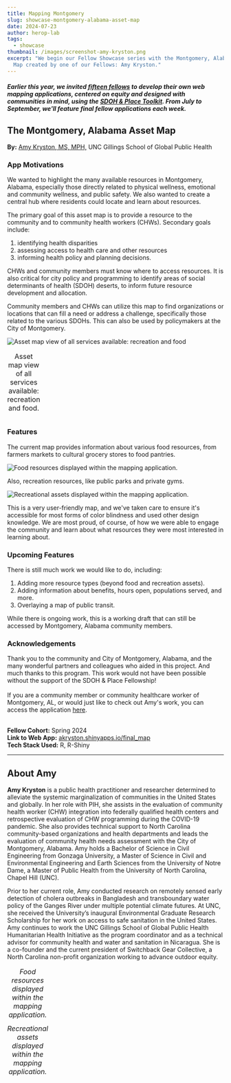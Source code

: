 ```yaml
---
title: Mapping Montgomery
slug: showcase-montgomery-alabama-asset-map
date: 2024-07-23
author: herop-lab
tags:
  - showcase
thumbnail: /images/screenshot-amy-kryston.png
excerpt: "We begin our Fellow Showcase series with the Montgomery, Alabama Asset
  Map created by one of our Fellows: Amy Kryston."
---
```

##### *Earlier this year, we invited [fifteen fellows](https://sdohplace.org/fellows) to develop their own web mapping applications, centered on equity and designed with communities in mind, using the [SDOH & Place Toolkit](https://toolkit.sdohplace.org/). From July to September, we'll feature final fellow applications each week.*

## The Montgomery, Alabama Asset Map

**By:** [Amy Kryston, MS, MPH,](https://www.linkedin.com/in/amy-kryston) UNC Gillings School of Global Public Health 

### **App Motivations**

We wanted to highlight the many available resources in Montgomery, Alabama, especially those directly related to physical wellness, emotional and community wellness, and public safety. We also wanted to create a central hub where residents could locate and learn about resources.

The primary goal of this asset map is to provide a resource to the community and to community health workers (CHWs). Secondary goals include: 

1. identifying health disparities
2. assessing access to health care and other resources
3. informing health policy and planning decisions. 

CHWs and community members must know where to access resources. It is also critical for city policy and programming to identify areas of social determinants of health (SDOH) deserts, to inform future resource development and allocation.

Community members and CHWs can utilize this map to find organizations or locations that can fill a need or address a challenge, specifically those related to the various SDOHs. This can also be used by policymakers at the City of Montgomery.

![](/images/screenshot-amy-kryston.png "Asset map view of all services available: recreation and food")<table><caption>Asset map view of all services available: recreation and food.</caption><table>

### **Features**

The current map provides information about various food resources, from farmers markets to cultural grocery stores to food pantries. 

![](/images/food-assets-ss.png "Food resources displayed within the mapping application.")<caption><i>Food resources displayed within the mapping application.</i></caption>

Also, recreation resources, like public parks and private gyms. 

![](/images/recreation-assets-ss.png "Recreational assets displayed within the mapping application.")<caption><i>Recreational assets displayed within the mapping application.</i></caption>

This is a very user-friendly map, and we've taken care to ensure it's accessible for most forms of color blindness and used other design knowledge. We are most proud, of course, of how we were able to engage the community and learn about what resources they were most interested in learning about.

### **Upcoming Features**

There is still much work we would like to do, including:

1. Adding more resource types (beyond food and recreation assets). 
2. Adding information about benefits, hours open, populations served, and more. 
3. Overlaying a map of public transit.

While there is ongoing work, this is a working draft that can still be accessed by Montgomery, Alabama community members.

### **Acknowledgements**

Thank you to the community and City of Montgomery, Alabama, and the many wonderful partners and colleagues who aided in this project. And much thanks to this program. This work would not have been possible without the support of the SDOH & Place Fellowship!\
\
If you are a community member or community healthcare worker of Montgomery, AL, or would just like to check out Amy's work, you can access the application [here](https://akryston.shinyapps.io/final_map/).

\
**Fellow Cohort:** Spring 2024 \
**Link to Web App:** [akryston.shinyapps.io/final_map](https://akryston.shinyapps.io/final_map/)\
**Tech Stack Used:** R, R-Shiny

- - -

## About Amy

**Amy Kryston** is a public health practitioner and researcher determined to alleviate the systemic marginalization of communities in the United States and globally. In her role with PIH, she assists in the evaluation of community health worker (CHW) integration into federally qualified health centers and retrospective evaluation of CHW programming during the COVID-19 pandemic. She also provides technical support to North Carolina community-based organizations and health departments and leads the evaluation of community health needs assessment with the City of Montgomery, Alabama. Amy holds a Bachelor of Science in Civil Engineering from Gonzaga University, a Master of Science in Civil and Environmental Engineering and Earth Sciences from the University of Notre Dame, a Master of Public Health from the University of North Carolina, Chapel Hill (UNC).

Prior to her current role, Amy conducted research on remotely sensed early detection of cholera outbreaks in Bangladesh and transboundary water policy of the Ganges River under multiple potential climate futures. At UNC, she received the University’s inaugural Environmental Graduate Research Scholarship for her work on access to safe sanitation in the United States. Amy continues to work the UNC Gillings School of Global Public Health Humanitarian Health Initiative as the program coordinator and as a technical advisor for community health and water and sanitation in Nicaragua. She is a co-founder and the current president of Switchback Gear Collective, a North Carolina non-profit organization working to advance outdoor equity.
